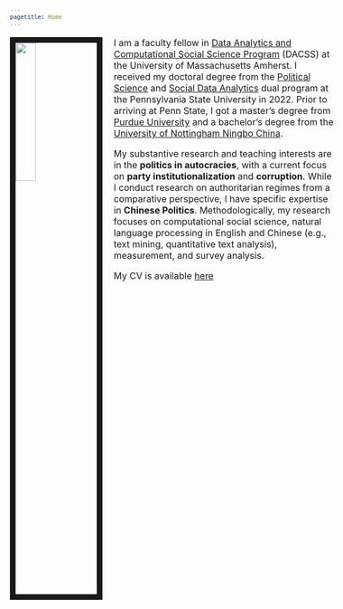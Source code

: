 ```yaml
---
pagetitle: Home
---
```

<style type="text/css">

body, td {
   font-size: 16px;
}
code.r{
  font-size: 12px;
}
pre {
  font-size: 12px
}
</style>

<link rel="stylesheet" href="styles.css" type="text/css">

<img src="IMG_1702.jpg" style="width:25%; border:10px solid; margin-right: 20px" align="left">

I am a faculty fellow in [Data Analytics and Computational Social Science Program](https://www.umass.edu/sbs/data-analytics-and-computational-social-science-program/about) (DACSS) at the University of Massachusetts Amherst. I received my doctoral degree from the [Political Science](https://polisci.la.psu.edu/) and [Social Data Analytics](https://soda.la.psu.edu/) dual program at the Pennsylvania State University in 2022. Prior to arriving at Penn State, I got a master's degree from [Purdue University](https://cla.purdue.edu/academic/polsci/) and a bachelor's degree from the [University of Nottingham Ningbo China](https://www.nottingham.edu.cn/en/humanities-and-social-sciences/schools-and-department/international-studies/home.aspx).

My substantive research and teaching interests are in the <b>politics in autocracies</b>, with a current focus on <b>party institutionalization</b> and <b>corruption</b>. While I conduct research on authoritarian regimes from a comparative perspective, I have specific expertise in <b>Chinese Politics</b>. Methodologically, my research focuses on computational social science, natural language processing in English and Chinese (e.g., text mining, quantitative text analysis), measurement, and survey analysis. 

My CV is available [here](CV_Pang.pdf)
